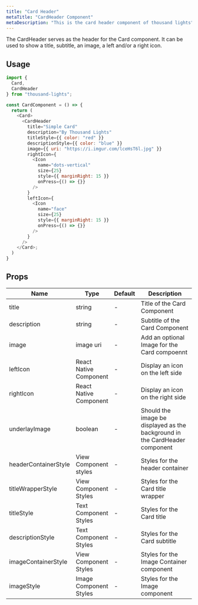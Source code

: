 ```yaml
---
title: "Card Header"
metaTitle: "CardHeader Component"
metaDescription: "This is the card header component of thousand lights"
---
```



The CardHeader serves as the header for the Card component. It can be used to show a title, subtitle, an image, a left and/or a right icon.

<Images src={cardHeaderImg} />

## Usage

```javascript
import {
  Card,
  CardHeader
} from "thousand-lights";

const CardComponent = () => {
  return (
    <Card>
      <CardHeader
        title="Simple Card"
        description="By Thousand Lights"
        titleStyle={{ color: "red" }}
        descriptionStyle={{ color: "blue" }}
        image={{ uri: "https://i.imgur.com/lceHsT6l.jpg" }}
        rightIcon={
          <Icon
            name="dots-vertical"
            size={25}
            style={{ marginRight: 15 }}
            onPress={() => {}}
          />
        }
        leftIcon={
          <Icon
            name="face"
            size={25}
            style={{ marginRight: 15 }}
            onPress={() => {}}
          />
        }
      />
    </Card>;
  )
}

```

## Props

<table class="table table-bordered">
  <thead>
    <tr>
      <th>Name</th>
      <th>Type</th>
      <th>Default</th>
      <th width="50%">Description</th>
    </tr>
  </thead>
  <tbody>
    <tr>
      <td>title</td>
      <td>string</td>
      <td> - </td>
      <td>Title of the Card Component</td>
    </tr>
    <tr>
      <td>description</td>
      <td>string</td>
      <td> - </td>
      <td>Subtitle of the Card Component</td>
    </tr>
    <tr>
      <td>image</td>
      <td>image uri</td>
      <td> - </td>
      <td>Add an optional Image for the Card compoennt</td>
    </tr>
    <tr>
      <td>leftIcon</td>
      <td>React Native Component</td>
      <td> - </td>
      <td>Display an icon on the left side</td>
    </tr>
    <tr>
      <td>rightIcon</td>
      <td>React Native Component</td>
      <td> - </td>
      <td>Display an icon on the right side</td>
    </tr>
    <tr>
      <td>underlayImage</td>
      <td>boolean</td>
      <td> - </td>
      <td>
        Should the image be displayed as the background in the CardHeader
        component
      </td>
    </tr>
    <tr>
      <td>headerContainerStyle</td>
      <td>View Component styles</td>
      <td> - </td>
      <td>Styles for the header container</td>
    </tr>
    <tr>
      <td>titleWrapperStyle</td>
      <td>View Component Styles</td>
      <td> - </td>
      <td>Styles for the Card title wrapper</td>
    </tr>
    <tr>
      <td>titleStyle</td>
      <td>Text Component Styles</td>
      <td> - </td>
      <td>Styles for the Card title</td>
    </tr>
    <tr>
      <td>descriptionStyle</td>
      <td>Text Component Styles</td>
      <td> - </td>
      <td>Styles for the Card subtitle</td>
    </tr>
    <tr>
      <td>imageContainerStyle</td>
      <td>View Component Styles</td>
      <td> - </td>
      <td>Styles for the Image Container component</td>
    </tr>
    <tr>
      <td>imageStyle</td>
      <td>Image Component Styles</td>
      <td> - </td>
      <td>Styles for the Image component</td>
    </tr>
  </tbody>
</table>
<br />

<!-- ## Live Editing example

```javascript react-live=true
<button className={"btn btn-default"}>Change my text</button>
``` -->
